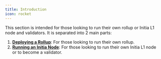 ```yaml
---
title: Introduction
icon: rocket
---
```


This section is intended for those looking to run their own rollup or Initia L1 node and validators. It is separated into 2 main parts:

1. [**Deploying a Rollup**](/nodes-and-rollups/deploying-rollups): For those looking to run their own rollup.
2. [**Running an Initia Node**](/nodes-and-rollups/running-a-node): For those looking to run their own Initia L1 node or to become a validator.
